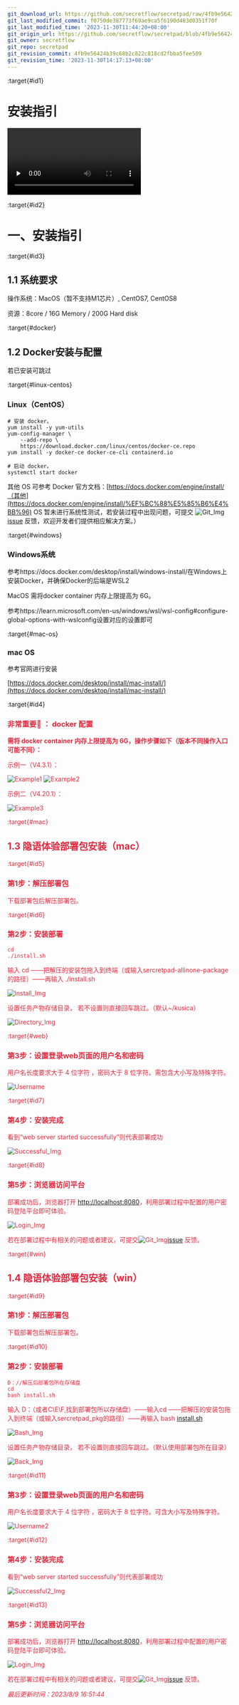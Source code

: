 ```yaml
---
git_download_url: https://github.com/secretflow/secretpad/raw/4fb9e56424b39c68b2c822c818cd2fbba5fee509/docs/deployment_experience/platform_installation_guidelines.md
git_last_modified_commit: f0750de387773f69ae9ca5f6190d483d0351f70f
git_last_modified_time: '2023-11-30T11:44:20+08:00'
git_origin_url: https://github.com/secretflow/secretpad/blob/4fb9e56424b39c68b2c822c818cd2fbba5fee509/docs/deployment_experience/platform_installation_guidelines.md
git_owner: secretflow
git_repo: secretpad
git_revision_commit: 4fb9e56424b39c68b2c822c818cd2fbba5fee509
git_revision_time: '2023-11-30T14:17:13+08:00'
---
```


:target{#id1}

# 安装指引

<video id="video" controls={true} preload="none">
  <source id="mp4" src="https://secretflow-public.oss-cn-hangzhou.aliyuncs.com/tutorial-video/install_guide.mp4" type="video/mp4" />
</video>

:target{#id2}

# 一、安装指引

:target{#id3}

## 1.1 系统要求

操作系统：MacOS（暂不支持M1芯片）, CentOS7, CentOS8

资源：8core / 16G Memory / 200G Hard disk

:target{#docker}

## 1.2 Docker安装与配置

若已安装可跳过

:target{#linux-centos}

### Linux（CentOS）

```shell
# 安装 docker。
yum install -y yum-utils
yum-config-manager \
	--add-repo \
	https://download.docker.com/linux/centos/docker-ce.repo
yum install -y docker-ce docker-ce-cli containerd.io

# 启动 docker。
systemctl start docker
```

其他 OS 可参考 Docker 官方文档：[https://docs.docker.com/engine/install/（其他](https://docs.docker.com/engine/install/%EF%BC%88%E5%85%B6%E4%BB%96) OS 暂未进行系统性测试，若安装过程中出现问题，可提交
![Git\_Img](../_assets/git_img.png)[issue](https://github.com/secretflow/secretflow/issues) 反馈，欢迎开发者们提供相应解决方案。）

:target{#windows}

### Windows系统

参考https\://docs.docker.com/desktop/install/windows-install/在Windows上安装Docker，并确保Docker的后端是WSL2

MacOS 需将docker container 内存上限提高为 6G。

参考https\://learn.microsoft.com/en-us/windows/wsl/wsl-config#configure-global-options-with-wslconfig设置对应的设置即可

:target{#mac-os}

### mac OS

参考官网进行安装

[https://docs.docker.com/desktop/install/mac-install/](https://docs.docker.com/desktop/install/mac-install/)

:target{#id4}

### <font color="#DF2A3F" /> 非常重要📢 ： docker 配置&#x20;

<strong>需将 docker container 内存上限提高为 6G，操作步骤如下（版本不同操作入口可能不同）：</strong>

示例一（V4.3.1）：

![Example1](../_assets/example1.png) ![Example2](../_assets/example2.png)

示例二（V4.20.1）：

![Example3](../_assets/example3.png)

:target{#mac}

## 1.3 隐语体验部署包安装（mac）

:target{#id5}

### 第1步：解压部署包

下载部署包后解压部署包。

:target{#id6}

### 第2步：安装部署

```shell
cd 
./install.sh
```

输入 cd ——把解压的安装包拖入到终端（或输入sercretpad-allinone-package的路径）——再输入 ./install.sh

![Install\_Img](../_assets/install_img.png)

设置任务产物存储目录， 若不设置则直接回车跳过。（默认\~/kusica）

![Directory\_Img](../_assets/directory_img.png)

:target{#web}

### 第3步：设置登录web页面的用户名和密码

用户名长度要求大于 4 位字符 ，密码大于 8 位字符。需包含大小写及特殊字符。

![Username](../_assets/username.png)

:target{#id7}

### 第4步：安装完成

看到“web server started successfully”则代表部署成功

![Successful\_Img](../_assets/successful_img.png)

:target{#id8}

### 第5步：浏览器访问平台

部署成功后，浏览器打开 [http://localhost:8080](http://localhost:8080)，利用部署过程中配置的用户密码登陆平台即可体验。

![Login\_Img](../_assets/login_img.png)

若在部署过程中有相关的问题或者建议，可提交![Git\_Img](../_assets/git_img.png)[issue](https://github.com/secretflow/secretflow/issues)
反馈。

:target{#win}

## 1.4 隐语体验部署包安装（win）

:target{#id9}

### 第1步：解压部署包

下载部署包后解压部署包。

:target{#id10}

### 第2步：安装部署

```shell
D：//解压后部署包所在存储盘
cd 
bash install.sh
```

输入 D：（或者C\E\F,找到部署包所以存储盘）——输入cd ——把解压的安装包拖入到终端（或输入sercretpad\_pkg的路径）——再输入 bash
[install.sh](http://install.sh)

![Bash\_Img](../_assets/bash_img.png)

设置任务产物存储目录， 若不设置则直接回车跳过。（默认使用部署包所在目录）

![Back\_Img](../_assets/back_img.png)

:target{#id11}

### 第3步：设置登录web页面的用户名和密码

用户名长度要求大于 4 位字符 ，密码大于 8 位字符。可含大小写及特殊字符。

![Username2](../_assets/username2.png)

:target{#id12}

### 第4步：安装完成

看到“web server started successfully”则代表部署成功

![Successful2\_Img](../_assets/successful2_img.png)

:target{#id13}

### 第5步：浏览器访问平台

部署成功后，浏览器打开 [http://localhost:8080](http://localhost:8080)，利用部署过程中配置的用户密码登陆平台即可体验。

![Login\_Img](../_assets/login_img.png)

若在部署过程中有相关的问题或者建议，可提交![Git\_Img](../_assets/git_img.png)[issue](https://github.com/secretflow/secretflow/issues)
反馈。

<em>最后更新时间：2023/8/9 16:51:44</em>
